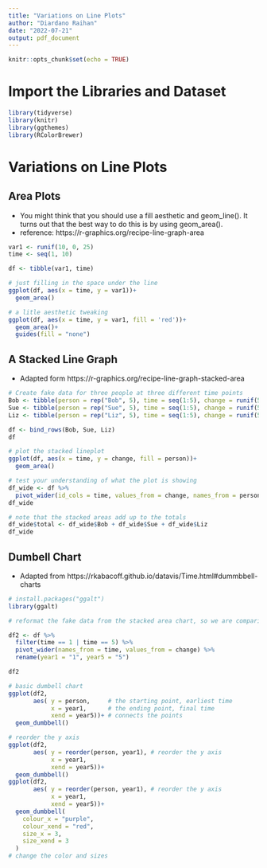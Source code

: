 ```yaml
---
title: "Variations on Line Plots"
author: "Diardano Raihan"
date: "2022-07-21"
output: pdf_document
---
```


```r
knitr::opts_chunk$set(echo = TRUE)
```

# Import the Libraries and Dataset

```r
library(tidyverse)
library(knitr)
library(ggthemes)
library(RColorBrewer)
```

# Variations on Line Plots
## Area Plots
- You might think that you should use a fill aesthetic and geom_line(). It turns out that the best way to do this is by using geom_area().
- reference: https://r-graphics.org/recipe-line-graph-area
```r
var1 <- runif(10, 0, 25)
time <- seq(1, 10)

df <- tibble(var1, time)

# just filling in the space under the line
ggplot(df, aes(x = time, y = var1))+
  geom_area()

# a litle aesthetic tweaking
ggplot(df, aes(x = time, y = var1, fill = 'red'))+
  geom_area()+
  guides(fill = "none")
```

## A Stacked Line Graph
- Adapted form https://r-graphics.org/recipe-line-graph-stacked-area
```r
# Create fake data for three people at three different time points
Bob <- tibble(person = rep("Bob", 5), time = seq(1:5), change = runif(5, 0, 25))
Sue <- tibble(person = rep("Sue", 5), time = seq(1:5), change = runif(5, 0, 25))
Liz <- tibble(person = rep("Liz", 5), time = seq(1:5), change = runif(5, 0, 25))

df <- bind_rows(Bob, Sue, Liz)
df

# plot the stacked lineplot
ggplot(df, aes(x = time, y = change, fill = person))+
  geom_area()

# test your understanding of what the plot is showing
df_wide <- df %>%
  pivot_wider(id_cols = time, values_from = change, names_from = person)
df_wide

# note that the stacked areas add up to the totals
df_wide$total <- df_wide$Bob + df_wide$Sue + df_wide$Liz
df_wide
```

## Dumbell Chart
- Adapted from https://rkabacoff.github.io/datavis/Time.html#dummbbell-charts
```r
# install.packages("ggalt")
library(ggalt)

# reformat the fake data from the stacked area chart, so we are comparing times at 1 and 5 for Bob, Sue, and Liz

df2 <- df %>%
  filter(time == 1 | time == 5) %>%
  pivot_wider(names_from = time, values_from = change) %>%
  rename(year1 = "1", year5 = "5")

df2

# basic dumbell chart
ggplot(df2, 
       aes( y = person,     # the starting point, earliest time
            x = year1,      # the ending point, final time
            xend = year5))+ # connects the points
  geom_dumbbell()

# reorder the y axis
ggplot(df2, 
       aes( y = reorder(person, year1), # reorder the y axis
            x = year1,
            xend = year5))+
  geom_dumbbell()
ggplot(df2, 
       aes( y = reorder(person, year1), # reorder the y axis
            x = year1,
            xend = year5))+
  geom_dumbbell(
    colour_x = "purple", 
    colour_xend = "red", 
    size_x = 3, 
    size_xend = 3
  )
# change the color and sizes
```